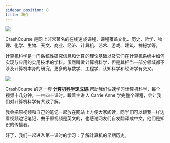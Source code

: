 ```yaml
---
sidebar_position: 0
title: 简介
---
```


![](./cc.png)

CrashCourse 是网上非常著名的在线速成课程，课程覆盖文化、历史、哲学、物理、化学、生物、天文、商业、经济、计算机、艺术、游戏、建筑、神秘学等。

计算机科学是一门系统性研究信息和计算的理论基础以及它们在计算机系统中如何实现与应用的实用技术的学科。虽然叫做计算机科学，但是其相当一部分领域都不涉及计算机本身的研究，更多的与数学、工程学、认知科学和经济学有交叉。

![](./cs.png)

CrashCourse 的这一套 [**计算机科学速成课**](https://www.bilibili.com/video/BV1EW411u7th) 帮助我们快速学习计算机科学，每个视频十几分钟，一共四十课时。跟着主讲人 Carrie Anne 学完整个课程，会让我们对计算机科学有大致了解。

我会把原视频和自己的笔记一起放在网站上方便大家阅读，同学们可以跟我一样边看视频边记笔记，由于原视频是英文的，也感谢网友们自发翻译成中文，他们是知识的传播者。

好了，我们一起进入第一课时的学习：了解计算机的早期历史。
